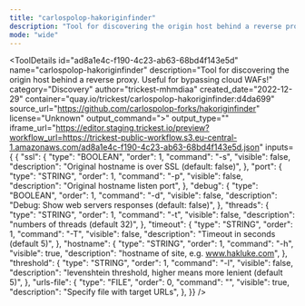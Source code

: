 ```yaml
---
title: "carlospolop-hakoriginfinder"
description: "Tool for discovering the origin host behind a reverse proxy. Useful for bypassing cloud WAFs!"
mode: "wide"
---
```



<ToolDetails
  id="ad8a1e4c-f190-4c23-ab63-68bd4f143e5d"
  name="carlospolop-hakoriginfinder"
  description="Tool for discovering the origin host behind a reverse proxy. Useful for bypassing cloud WAFs!"
  category="Discovery"
  author="trickest-mhmdiaa"
  created_date="2022-12-29"
  container="quay.io/trickest/carlospolop-hakoriginfinder:d4da699"
  source_url="https://github.com/carlospolop-forks/hakoriginfinder"
  license="Unknown"
  output_command=">"
  output_type=""
  iframe_url="https://editor.staging.trickest.io/preview?workflow_url=https://trickest-public-workflow.s3.eu-central-1.amazonaws.com/ad8a1e4c-f190-4c23-ab63-68bd4f143e5d.json"
  inputs={ {
  "ssl": {
    "type": "BOOLEAN",
    "order": 1,
    "command": "-s",
    "visible": false,
    "description": "Original hostname is over SSL (default: false)",
  },
  "port": {
    "type": "STRING",
    "order": 1,
    "command": "-p",
    "visible": false,
    "description": "Original hostname listen port",
  },
  "debug": {
    "type": "BOOLEAN",
    "order": 1,
    "command": "-d",
    "visible": false,
    "description": "Debug: Show web servers responses (default: false)",
  },
  "threads": {
    "type": "STRING",
    "order": 1,
    "command": "-t",
    "visible": false,
    "description": "numbers of threads (default 32)",
  },
  "timeout": {
    "type": "STRING",
    "order": 1,
    "command": "-T",
    "visible": false,
    "description": "Timeout in seconds (default 5)",
  },
  "hostname": {
    "type": "STRING",
    "order": 1,
    "command": "-h",
    "visible": true,
    "description": "hostname of site, e.g. www.hakluke.com",
  },
  "threshold": {
    "type": "STRING",
    "order": 1,
    "command": "-l",
    "visible": false,
    "description": "levenshtein threshold, higher means more lenient (default 5)",
  },
  "urls-file": {
    "type": "FILE",
    "order": 0,
    "command": "",
    "visible": true,
    "description": "Specify file with target URLs",
  },
}}
/>